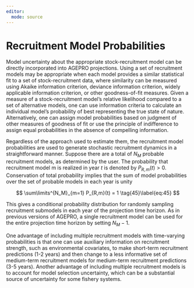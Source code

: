 ```yaml
---
editor: 
  mode: source
---
```


# Recruitment Model Probabilities {.unnumbered}

Model uncertainty about the appropriate stock-recruitment model can be directly incorporated into AGEPRO projections. Using a set of recruitment models may be appropriate when each model provides a similar statistical fit to a set of stock-recruitment data, where similarity can be measured using Akaike information criterion, deviance information criterion, widely applicable information criterion, or other goodness-of-fit measures. Given a measure of a stock-recruitment model’s relative likelihood compared to a set of alternative models, one can use information criteria to calculate an individual model’s probability of best representing the true state of nature. Alternatively, one can assign model probabilities based on judgment of other measures of goodness of fit or use the principle of indifference to assign equal probabilities in the absence of compelling information.

Regardless of the approach used to estimate them, the recruitment model probabilities are used to generate stochastic recruitment dynamics in a straightforward manner. Suppose there are a total of $N_M$ probable recruitment models, as determined by the user. The probability that recruitment model m is realized in year $t$ is denoted by $P_{R,m}(t) > 0$. Conservation of total probability implies that the sum of model probabilities over the set of probable models in each year is unity

$$
\sum\limits^{N_M}_{m=1} P_{R,m}(t) = 1 \tag{45}\label{eq:45}
$$

This gives a conditional probability distribution for randomly sampling recruitment submodels in each year of the projection time horizon. As in previous versions of AGEPRO, a single recruitment model can be used for the entire projection time horizon by setting $N_M - 1$.

One advantage of including multiple recruitment models with time-varying probabilities is that one can use auxiliary information on recruitment strength, such as environmental covariates, to make short-term recruitment predictions (1-2 years) and then change to a less informative set of medium-term recruitment models for medium-term recruitment predictions (3-5 years). Another advantage of including multiple recruitment models is to account for model selection uncertainty, which can be a substantial source of uncertainty for some fishery systems.
